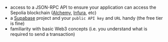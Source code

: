 * access to a JSON-RPC API to ensure your application can access the Sepolia blockchain ([Alchemy](https://www.alchemy.com/), [Infura](https://www.infura.io/), etc)
* a [Supabase](https://supabase.com/) project and your `public API key` and `URL` handy (the free tier is fine)
* familiarity with basic Web3 concepts (i.e. you understand what is required to send a transaction)